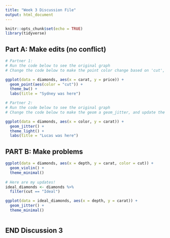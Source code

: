 ```yaml
---
title: "Week 3 Discussion File"
output: html_document
---
```


```r
knitr::opts_chunk$set(echo = TRUE)
library(tidyverse)
```

## Part A: Make edits (no conflict)

```r
# Partner 1: 
# Run the code below to see the original graph
# Change the code below to make the point color change based on 'cut', and update the theme to theme_bw(). Update the title to include your first name. 

ggplot(data = diamonds, aes(x = carat, y = price)) +
  geom_point(aes(color = "cut")) +
  theme_bw() +
  labs(title = "Sydney was here")
```

```r
# Partner 2: 
# Run the code below to see the original graph
# Change the code below to make the geom a geom_jitter, and update the theme to theme_light. Update the title to include your first name. 

ggplot(data = diamonds, aes(x = color, y = carat)) +
  geom_jitter() +
  theme_light() +
  labs(title = "Lucas was here")
```

## PART B: Make problems

```r
ggplot(data = diamonds, aes(x = depth, y = carat, color = cut)) +
  geom_violin() +
  theme_minimal()
  
# Here are my updates!
ideal_diamonds <- diamonds %>% 
  filter(cut == "Ideal")

ggplot(data = ideal_diamonds, aes(x = depth, y = carat)) +
  geom_jitter() +
  theme_minimal()
```

```r

```

## END Discussion 3
